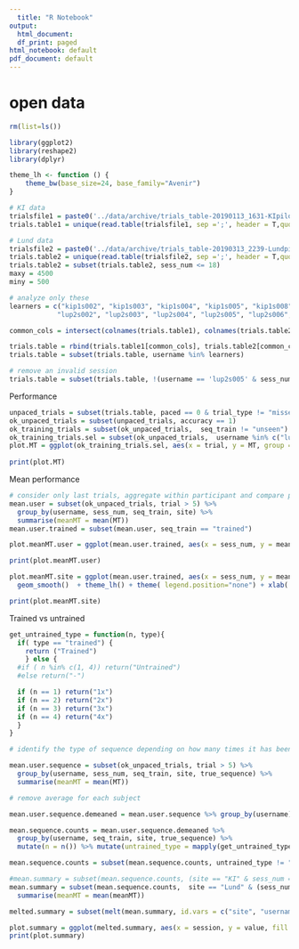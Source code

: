 ```yaml
---
  title: "R Notebook"
output:
  html_document:
  df_print: paged
html_notebook: default
pdf_document: default
---
```

  
# open data
```r
rm(list=ls())

library(ggplot2)
library(reshape2)
library(dplyr)

theme_lh <- function () { 
    theme_bw(base_size=24, base_family="Avenir")
}

# KI data
trialsfile1 = paste0('../data/archive/trials_table-20190113_1631-KIpilot1db.csv')
trials.table1 = unique(read.table(trialsfile1, sep =';', header = T,quote = "")[-1]) %>% mutate(site = "KI")

# Lund data
trialsfile2 = paste0('../data/archive/trials_table-20190313_2239-Lundpilot2db.csv')
trials.table2 = unique(read.table(trialsfile2, sep =';', header = T,quote = "")[-1]) %>% mutate(site = "Lund")
trials.table2 = subset(trials.table2, sess_num <= 18)
maxy = 4500 
miny = 500 

# analyze only these
learners = c("kip1s002", "kip1s003", "kip1s004", "kip1s005", "kip1s008", "kip1s009", 
            "lup2s002", "lup2s003", "lup2s004", "lup2s005", "lup2s006", "lup2s007", "lup2s008")

common_cols = intersect(colnames(trials.table1), colnames(trials.table2))

trials.table = rbind(trials.table1[common_cols], trials.table2[common_cols])
trials.table = subset(trials.table, username %in% learners)

# remove an invalid session
trials.table = subset(trials.table, !(username == 'lup2s005' & sess_num == 1))

```


Performance
```r
unpaced_trials = subset(trials.table, paced == 0 & trial_type != "missed")
ok_unpaced_trials = subset(unpaced_trials, accuracy == 1)
ok_training_trials = subset(ok_unpaced_trials,  seq_train != "unseen")
ok_training_trials.sel = subset(ok_unpaced_trials,  username %in% c("lup2s002", "lup2s003", "lup2s006", "lup2s007"))
plot.MT = ggplot(ok_training_trials.sel, aes(x = trial, y = MT, group = true_sequence, col = seq_train)) + geom_point(size = 1) + ylim(miny, maxy) + facet_grid( username ~ sess_num) + theme_lh() + theme(axis.text.x = element_text(size = 12), strip.text.y = element_blank(), strip.background = element_blank()) + theme(legend.position="none") + xlab('Session/trial') + ylab('Movement duration  (ms)') 
 
print(plot.MT)

```



Mean performance
```r

# consider only last trials, aggregate within participant and compare participants
mean.user = subset(ok_unpaced_trials, trial > 5) %>% 
  group_by(username, sess_num, seq_train, site) %>% 
  summarise(meanMT = mean(MT))
mean.user.trained = subset(mean.user, seq_train == "trained")

plot.meanMT.user = ggplot(mean.user.trained, aes(x = sess_num, y = meanMT, col = username, lty = as.factor(site))) + geom_line(lwd=2, alpha = 0.5) + geom_point(size = 3, alpha = 0.5) + geom_smooth(aes(group=site), alpha = 0.2) + theme_lh()  + xlab('Session') + ylab('Movement duration  (ms)') + theme( legend.position="none")

print(plot.meanMT.user)

plot.meanMT.site = ggplot(mean.user.trained, aes(x = sess_num, y = meanMT, group = site, col = site)) + 
  geom_smooth()  + theme_lh() + theme( legend.position="none") + xlab('Session') + ylab('Movement duration (ms)')

print(plot.meanMT.site)

```


Trained vs untrained
```r

get_untrained_type = function(n, type){
  if( type == "trained") {
    return ("Trained")
    } else {
  #if ( n %in% c(1, 4)) return("Untrained")
  #else return("-")

  if (n == 1) return("1x")
  if (n == 2) return("2x")
  if (n == 3) return("3x")
  if (n == 4) return("4x")
  }
}

# identify the type of sequence depending on how many times it has been shown

mean.user.sequence = subset(ok_unpaced_trials, trial > 5) %>% 
  group_by(username, sess_num, seq_train, site, true_sequence) %>% 
  summarise(meanMT = mean(MT))

# remove average for each subject

mean.user.sequence.demeaned = mean.user.sequence %>% group_by(username) %>% mutate(meanMT = meanMT - mean(meanMT)) 

mean.sequence.counts = mean.user.sequence.demeaned %>% 
  group_by(username, seq_train, site, true_sequence) %>% 
  mutate(n = n()) %>% mutate(untrained_type = mapply(get_untrained_type, n, seq_train)) 

mean.sequence.counts = subset(mean.sequence.counts, untrained_type != "-")

#mean.summary = subset(mean.sequence.counts, (site == "KI" & sess_num == 24) | (site == "Lund" & sess_num == 18) | sess_num == 1) %>% mutate(session
mean.summary = subset(mean.sequence.counts,  site == "Lund" & (sess_num == 18 | sess_num == 1)) %>% mutate(session = ifelse(sess_num == 1, "First", "Last")) %>% group_by(username, untrained_type, session, site) %>% 
  summarise(meanMT = mean(meanMT))

melted.summary = subset(melt(mean.summary, id.vars = c("site", "username", "session", "untrained_type")))

plot.summary = ggplot(melted.summary, aes(x = session, y = value, fill = untrained_type)) + geom_boxplot() + theme_lh() + theme(legend.title=element_blank()) + xlab('Session') + ylab('Movement duration  (ms)') # + facet_grid(.~site)
print(plot.summary)


```